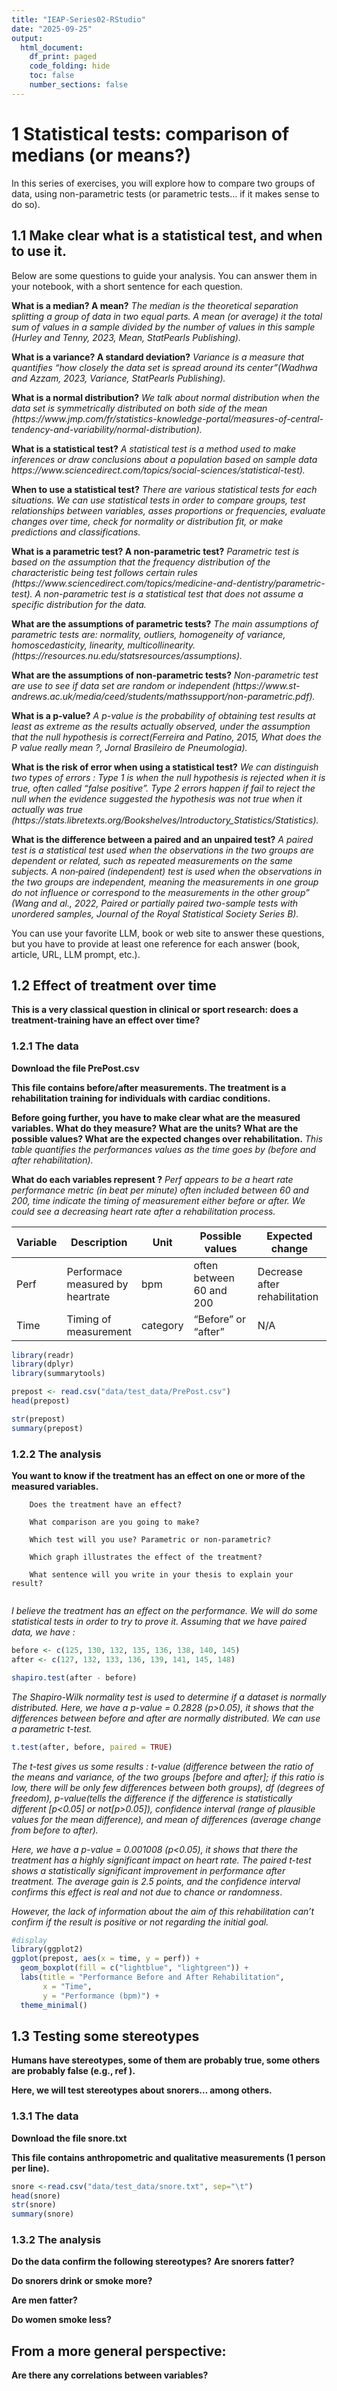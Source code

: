 ```yaml
---
title: "IEAP-Series02-RStudio"
date: "2025-09-25"
output:
  html_document:
    df_print: paged
    code_folding: hide
    toc: false
    number_sections: false
---
```

# 1 Statistical tests: comparison of medians (or means?)

In this series of exercises, you will explore how to compare two groups of data, using non-parametric tests (or parametric tests… if it makes sense to do so).

## 1.1 Make clear what is a statistical test, and when to use it.

Below are some questions to guide your analysis. You can answer them in your notebook, with a short sentence for each question.

**What is a median? A mean?**
*The median is the theoretical separation splitting a group of data in two equal parts. A mean (or average) it the total sum of values in a sample divided by the number of values in this sample (Hurley and Tenny, 2023, Mean, StatPearls Publishing).*
    
**What is a variance? A standard deviation?**
*Variance is a measure that quantifies "how closely the data set is spread around its center"(Wadhwa and Azzam, 2023, Variance, StatPearls Publishing).*

**What is a normal distribution?**
*We talk about normal distribution when the data set is symmetrically distributed on both side of the mean (https://www.jmp.com/fr/statistics-knowledge-portal/measures-of-central-tendency-and-variability/normal-distribution).*

**What is a statistical test?**
*A statistical test is a method used to make inferences or draw conclusions about a population based on sample data https://www.sciencedirect.com/topics/social-sciences/statistical-test).*

**When to use a statistical test?**
*There are various statistical tests for each situations. We can use statistical tests in order to compare groups, test relationships between variables, asses proportions or frequencies, evaluate changes over time, check for normality or distribution fit, or make predictions and classifications.*

**What is a parametric test? A non-parametric test?**
*Parametric test is based on the assumption that the frequency distribution of the characteristic being test follows certain rules (https://www.sciencedirect.com/topics/medicine-and-dentistry/parametric-test). A non-parametric test is a statistical test that does not assume a specific distribution for the data.*

**What are the assumptions of parametric tests?**
*The main assumptions of parametric tests are: normality, outliers, homogeneity of variance, homoscedasticity, linearity, multicollinearity. (https://resources.nu.edu/statsresources/assumptions).*

**What are the assumptions of non-parametric tests?**
*Non-parametric test are use to see if data set are random or independent (https://www.st-andrews.ac.uk/media/ceed/students/mathssupport/non-parametric.pdf).*

**What is a p-value?**
*A p-value is the probability of obtaining test results at least as extreme as the results actually observed, under the assumption that the null hypothesis is correct(Ferreira and Patino, 2015, What does the P value really mean ?, Jornal Brasileiro de Pneumologia).*

**What is the risk of error when using a statistical test?**
*We can distinguish two types of errors : Type 1 is when the null hypothesis is rejected when it is true, often called "false positive". Type 2 errors happen if fail to reject the null when the evidence suggested the hypothesis was not true when it actually was true (https://stats.libretexts.org/Bookshelves/Introductory_Statistics/Statistics).*

**What is the difference between a paired and an unpaired test?**
*A paired test is a statistical test used when the observations in the two groups are dependent or related, such as repeated measurements on the same subjects. A non‑paired (independent) test is used when the observations in the two groups are independent, meaning the measurements in one group do not influence or correspond to the measurements in the other group" (Wang and al., 2022, Paired or partially paired two-sample tests with unordered samples, Journal of the Royal Statistical Society Series B).*

You can use your favorite LLM, book or web site to answer these questions, but you have to provide at least one reference for each answer (book, article, URL, LLM prompt, etc.).

## 1.2 Effect of treatment over time

**This is a very classical question in clinical or sport research: does a treatment-training have an effect over time?**

### 1.2.1 The data

**Download the file PrePost.csv**

**This file contains before/after measurements. The treatment is a rehabilitation training for individuals with cardiac conditions.**

**Before going further, you have to make clear what are the measured variables. What do they measure? What are the units? What are the possible values? What are the expected changes over rehabilitation.**
*This table quantifies the performances values as the time goes by (before and after rehabilitation).* 

**What do each variables represent ?** 
*Perf appears to be a heart rate performance metric (in beat per minute) often included between 60 and 200, time indicate the timing of measurement either before or after. We could see a decreasing heart rate after a rehabilitation process.*

| Variable | Description | Unit | Possible values | Expected change|
|----------|-------------|------|-----------------|----------------|
|Perf|Performace measured by heartrate|bpm|often between 60 and 200|Decrease after rehabilitation|
|Time|Timing of measurement|category|"Before" or "after"|N/A|
```r
library(readr)
library(dplyr)
library(summarytools)

prepost <- read.csv("data/test_data/PrePost.csv")
head(prepost)

str(prepost)
summary(prepost)
```
### 1.2.2 The analysis

**You want to know if the treatment has an effect on one or more of the measured variables.**

        Does the treatment have an effect?

        What comparison are you going to make?

        Which test will you use? Parametric or non-parametric?

        Which graph illustrates the effect of the treatment?

        What sentence will you write in your thesis to explain your result?
        
*I believe the treatment has an effect on the performance. We will do some statistical tests in order to try to prove it. Assuming that we have paired data, we have :*
```r
before <- c(125, 130, 132, 135, 136, 138, 140, 145)
after <- c(127, 132, 133, 136, 139, 141, 145, 148)

shapiro.test(after - before)
```
*The Shapiro-Wilk normality test is used to determine if a dataset is normally distributed. Here, we have a p-value = 0.2828 (p>0.05), it shows that the differences between before and after are normally distributed. We can use a parametric t-test.*

```r
t.test(after, before, paired = TRUE)
```
*The t-test gives us some results : t-value (difference between the ratio of the means and variance, of the two groups [before and after]; if this ratio is low, there will be only few differences between both groups), df (degrees of freedom), p-value(tells the difference if the difference is statistically different [p<0.05] or not[p>0.05]), confidence interval (range of plausible values for the mean difference), and mean of differences (average change from before to after).*

*Here, we have a p-value = 0.001008 (p<0.05), it shows that there the treatment has a highly significant impact on heart rate.*
*The paired t-test shows a statistically significant improvement in performance after treatment. The average gain is 2.5 points, and the confidence interval confirms this effect is real and not due to chance or randomness*.

*However, the lack of information about the aim of this rehabilitation can't confirm if the result is positive or not regarding the initial goal.*
```r
#display 
library(ggplot2)
ggplot(prepost, aes(x = time, y = perf)) +
  geom_boxplot(fill = c("lightblue", "lightgreen")) +
  labs(title = "Performance Before and After Rehabilitation",
       x = "Time",
       y = "Performance (bpm)") +
  theme_minimal()
```

## 1.3 Testing some stereotypes

**Humans have stereotypes, some of them are probably true, some others are probably false (e.g., ref ).**

**Here, we will test stereotypes about snorers… among others.**

### 1.3.1 The data

**Download the file snore.txt**

**This file contains anthropometric and qualitative measurements (1 person per line).**
```r
snore <-read.csv("data/test_data/snore.txt", sep="\t")
head(snore)
str(snore)
summary(snore)
```
### 1.3.2 The analysis

**Do the data confirm the following stereotypes?**
**Are snorers fatter?**

**Do snorers drink or smoke more?**

**Are men fatter?**

**Do women smoke less?**

## From a more general perspective:

**Are there any correlations between variables?**
      




